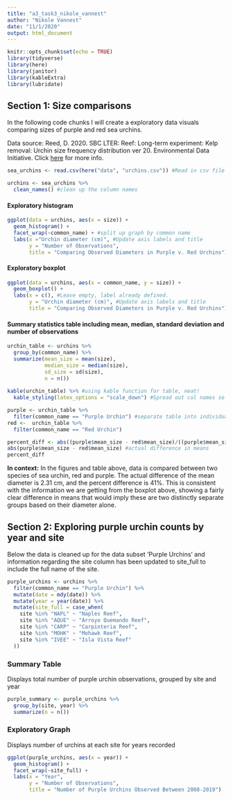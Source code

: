 ```yaml
---
title: "a3_task3_nikole_vannest"
author: "Nikole Vannest"
date: "11/1/2020"
output: html_document
---
```


```r
knitr::opts_chunk$set(echo = TRUE)
library(tidyverse)
library(here)
library(janitor)
library(kableExtra)
library(lubridate)
```

## Section 1: Size comparisons

In the following code chunks I will create a exploratory data visuals comparing sizes of purple and red sea urchins.

Data source: Reed, D. 2020. SBC LTER: Reef: Long-term experiment: Kelp removal: Urchin size frequency distribution ver 20. Environmental Data Initiative. Click [here](https://doi.org/10.6073/pasta/5a1e9ef03aa47bd2225c0bb98a02a63b) for more info.

```r
sea_urchins <- read.csv(here("data", "urchins.csv")) #Read in csv file

urchins <- sea_urchins %>% 
  clean_names() #clean up the column names
```

#### Exploratory histogram

```r
ggplot(data = urchins, aes(x = size)) +
  geom_histogram() +
  facet_wrap(~common_name) + #split up graph by common name
  labs(x ="Urchin diameter (cm)", #Update axis labels and title
       y = "Number of Observations",
       title = "Comparing Observed Diameters in Purple v. Red Urchins")
```

#### Exploratory boxplot

```r
ggplot(data = urchins, aes(x = common_name, y = size)) +
  geom_boxplot() +
  labs(x = c(), #Leave empty, label already defined.
       y = "Urchin diameter (cm)", #Update axis labels and title
       title = "Comparing Observed Diameters in Purple v. Red Urchins")
```

#### Summary statistics table including mean, median, standard deviation and number of observations

```r
urchin_table <- urchins %>% 
  group_by(common_name) %>% 
  summarize(mean_size = mean(size), 
            median_size = median(size),
            sd_size = sd(size),
            n = n()) 
  
kable(urchin_table) %>% #using kable function for table, neat!
  kable_styling(latex_options = "scale_down") #Spread out col names so is readable

purple <- urchin_table %>% 
  filter(common_name == "Purple Urchin") #separate table into individual urchin types
red <-  urchin_table %>% 
  filter(common_name == "Red Urchin")

percent_diff <- abs((purple$mean_size - red$mean_size)/((purple$mean_size + red$mean_size)/2))*100 #find percent difference between means
abs(purple$mean_size - red$mean_size) #actual difference in means
percent_diff

```

**In context:** In the figures and table above, data is compared between two species of sea urchin, red and purple. The actual difference of the mean diameter is 2.31 cm, and the percent difference is 41%. This is consistent with the information we are getting from the boxplot above, showing a fairly clear difference in means that would imply these are two distinctly separate groups based on their diameter alone.




## Section 2: Exploring purple urchin counts by year and site

Below the data is cleaned up for the data subset 'Purple Urchins' and information regarding the site column has been updated to site_full to include the full name of the site. 

```r
purple_urchins <- urchins %>% 
  filter(common_name == "Purple Urchin") %>% 
  mutate(date = mdy(date)) %>% 
  mutate(year = year(date)) %>% 
  mutate(site_full = case_when( 
    site %in% "NAPL" ~ "Naples Reef",
    site %in% "AQUE" ~ "Arroyo Quemando Reef",
    site %in% "CARP" ~ "Carpinteria Reef",
    site %in% "MOHK" ~ "Mohawk Reef",
    site %in% "IVEE" ~ "Isla Vista Reef"
  ))
```

### Summary Table

Displays total number of purple urchin observations, grouped by site and year

```r

purple_summary <- purple_urchins %>% 
  group_by(site, year) %>% 
  summarize(n = n()) 
```

### Exploratory Graph

Displays number of urchins at each site for years recorded

```r
ggplot(purple_urchins, aes(x = year)) +
  geom_histogram() +
  facet_wrap(~site_full) + 
  labs(x = "Year",
       y = "Number of Observations",
       title = "Number of Purple Urchins Observed Between 2008-2019")
```
























